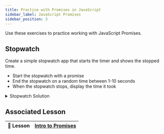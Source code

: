 ```yaml
---
title: Practice with Promises in JavaScript
sidebar_label: JavaScript Promises
sidebar_position: 3
---
```


Use these exercises to practice working with JavaScript Promises.

## Stopwatch

Create a simple stopwatch app that starts the timer and shows the stopped time.

- Start the stopwatch with a promise
- End the stopwatch on a random time between 1-10 seconds
- When the stopwatch stops, display the time it took

<details>
<summary>Stopwatch Solution</summary>
```js
const between1and10secs = Math.floor(Math.random() * 10 + 1);
console.log(between1and10secs);

const startPromise = new Promise((resolve, reject) => {
    setTimeout(
        () => resolve(`resolved after ${between1and10secs} seconds`),
        between1and10secs * 1000
    );
});

startPromise.then((value) => console.log(value));
```
</details>

## The Tortoise and the Hare

Create two animals (a tortoise and a hare) that race each other.

- Start each animals with a separate promise
- End each promise on a random time between 1-10 seconds
- Display the winner (or determine if it's a tie)
- Display the total time it took for each animal

<details>
<summary>Tortoise and the Hare Solution</summary>
```js
// Off to the races!
function race(animal) {
    // Build the random time in the scope of this function
    // This insures that we get a new random length each time this is run
    console.log(`${animal} has started the race!`);
    const between1and10secs = Math.floor(Math.random() * 10 + 1);
    // We want to return a promise...
    return new Promise((resolve) => {
        // ...that will resolve between 1-10 seconds
        setTimeout(
            () =>
                resolve(
                    `${animal} finished in ${between1and10secs} seconds`
                ),
            // multiply teh random value by 1000
            // because setTimeout() uses milliseconds
            between1and10secs * 1000
        );
    });
}

const tortoisePromise = race('Tortoise');
const harePromise = race('Hare');

Promise.race([tortoisePromise, harePromise])
    .then((winner) => {
        // the `winner` variable is assigned to whichever promise finishes first...
        // it's the value that is returned via onfullfilled
        // ...so we can tell the user who won.
        console.log(`Winner: ${winner}\n`);
    })
    .catch((error) => {
        // Just in case something busted, let's log it
        console.error(`Error: ${error}`);
    })
    .finally(() => {
        // Once all the promises are done, we return the times
        Promise.all([tortoisePromise, harePromise]).then(
            ([tortoiseResult, hareResult]) => {
                console.log(tortoiseResult);
                console.log(hareResult);
            }
        );
    });
```
</details>

## Associated Lesson

| :memo: Lesson |[Intro to Promises](/docs/lessons/building-interactive-uis/intro-to-promises/)|
|---------------|:------------------------|
